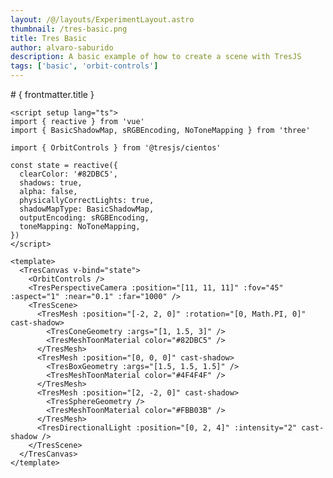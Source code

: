 ```yaml
---
layout: /@/layouts/ExperimentLayout.astro
thumbnail: /tres-basic.png
title: Tres Basic
author: alvaro-saburido
description: A basic example of how to create a scene with TresJS
tags: ['basic', 'orbit-controls']
---
```



<TresBasic client:only />

<TheInfo >
# { frontmatter.title }

```vue
<script setup lang="ts">
import { reactive } from 'vue'
import { BasicShadowMap, sRGBEncoding, NoToneMapping } from 'three'

import { OrbitControls } from '@tresjs/cientos'

const state = reactive({
  clearColor: '#82DBC5',
  shadows: true,
  alpha: false,
  physicallyCorrectLights: true,
  shadowMapType: BasicShadowMap,
  outputEncoding: sRGBEncoding,
  toneMapping: NoToneMapping,
})
</script>

<template>
  <TresCanvas v-bind="state">
    <OrbitControls />
    <TresPerspectiveCamera :position="[11, 11, 11]" :fov="45" :aspect="1" :near="0.1" :far="1000" />
    <TresScene>
      <TresMesh :position="[-2, 2, 0]" :rotation="[0, Math.PI, 0]" cast-shadow>
        <TresConeGeometry :args="[1, 1.5, 3]" />
        <TresMeshToonMaterial color="#82DBC5" />
      </TresMesh>
      <TresMesh :position="[0, 0, 0]" cast-shadow>
        <TresBoxGeometry :args="[1.5, 1.5, 1.5]" />
        <TresMeshToonMaterial color="#4F4F4F" />
      </TresMesh>
      <TresMesh :position="[2, -2, 0]" cast-shadow>
        <TresSphereGeometry />
        <TresMeshToonMaterial color="#FBB03B" />
      </TresMesh>
      <TresDirectionalLight :position="[0, 2, 4]" :intensity="2" cast-shadow />
    </TresScene>
  </TresCanvas>
</template>
```

</TheInfo>
